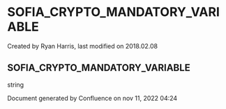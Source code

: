 
# SOFIA_CRYPTO_MANDATORY_VARIABLE 

 Created by  Ryan Harris, last modified on 2018.02.08

## SOFIA_CRYPTO_MANDATORY_VARIABLE

string

Document generated by Confluence on nov 11, 2022 04:24
